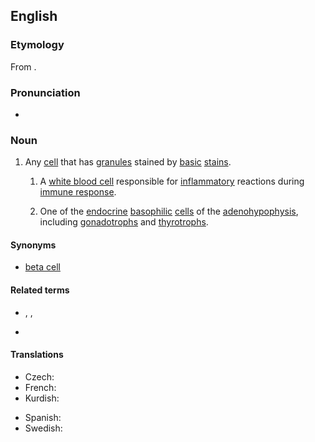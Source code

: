 ==English==
{{wikipedia}}

===Etymology===
From {{affix|en|baso-|-phil}}.

===Pronunciation===
* {{IPA|en|/ˈbeɪsəfɪl/}}

===Noun===
{{en-noun}}

# {{lb|en|cytology}} Any [[cell]] that has [[granule]]s stained by [[basic]] [[stain]]s.
## {{lb|en|cytology|immunology}} A [[white blood cell]] responsible for [[inflammatory]] reactions during [[immune response]].
## One of the [[endocrine]] [[basophilic]] [[cell]]s of the [[adenohypophysis]], including [[gonadotroph]]s and [[thyrotroph]]s.

====Synonyms====
* {{sense|endocrine acidophilic cell of the adenohypophysis}} [[beta cell]]

====Related terms====
* {{l|en|basophile}}, {{l|en|basophilia}}, {{l|en|basophilic}}
* {{l|en|granulocyte}}

====Translations====
{{trans-top|cell}}
* Czech: {{t|cs|bazofil|m}}
* French: {{t+|fr|basophile|m}}
* Kurdish: {{t+|kmr|bazofîl|f}}
{{trans-mid}}
* Spanish: {{t+|es|basófilo|m}}
* Swedish: {{t+|sv|basofil|c}}
{{trans-bottom}}